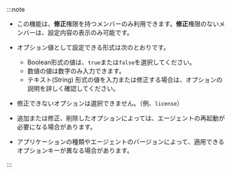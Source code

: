 :::note

-   この機能は、**修正**権限を持つメンバーのみ利用できます。**修正**権限のないメンバーは、設定内容の表示のみ可能です。

-   オプション値として設定できる形式は次のとおりです。

    -   Boolean形式の値は、`true`または`false`を選択してください。
    -   数値の値は数字のみ入力できます。
    -   テキスト(String) 形式の値を入力または修正する場合は、オプションの説明を詳しく確認してください。

-   修正できないオプションは選択できません。（例、`license`）

-   追加または修正、削除したオプションによっては、エージェントの再起動が必要になる場合があります。 

-   アプリケーションの種類やエージェントのバージョンによって、適用できるオプションキーが異なる場合があります。

:::
